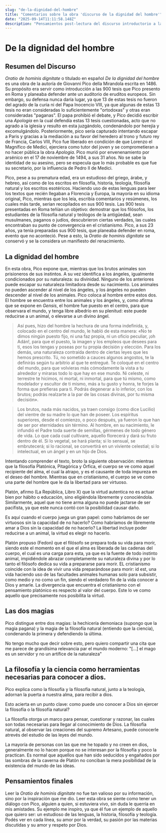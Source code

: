 ```yaml
---
slug: "de-la-dignidad-del-hombre"
title: "Comentarios sobre la obra 'discurso de la dignidad del hombre'"
date: "2025-09-14T11:11:58.148Z"
description: "Pensamientos post-lectura del discurso introductorio a las 900 tesis de Pico Della Mirandola"
---
```

# De la dignidad del hombre

## Resumen del Discurso
_Oratio de hominis dignitate_ o titulado en español _De la dignidad del hombre_ es una obra de la autoría de Giovanni Pico della Mirandola escrita en 1486. Su propósito era servir como introducción a las 900 tesis que Pico presento en Roma y planeaba defender ante un auditorio de eruditos europeos.
Sin embargo, su defensa nunca daría lugar, ya que 13 de estas tesis no fueron del agrado de la curia ni del Papa Inocencio VIII, ya que algunas de estas 13 tesis no eran consideradas lo suficientemente "ortodoxas" y otras eran consideradas "paganas". El papa prohibió el debate, y Pico decidió escribir una _Apologia_ en la cual defendía estas 13 tesis cuestionadas, acto que no agrado a la iglesia y resulto en esta juzgándolo, condenándolo por herejía y excomulgándolo. Posteriormente, pico sería capturado intentando escapar a Paris y gracias a la mediación a su favor del heredero al trono y futuro rey de Francia, Carlos VIII, Pico fue liberado en condición de que Lorenzo el Magnífico de Medici, ejerciera como tutor del joven y se comprometieran a no hacer pública la obra _Apologia_. Pico murió por envenenamiento por arsénico en el 17 de noviembre de 1494, a sus 31 años. No se sabe la identidad de su asesino, pero se especula que lo más probable es que fue su secretario, por la influencia de Pedro II de Medici. 

Pico, pese a su prematura edad, era un estudioso del griego, árabe, y hebreo, así como de los escritos en filosofía, historia, teología, filosofía natural y los escritos esotéricos. 
Haciendo uso de estas lenguas para leer los textos que recién llegaban a Florencia y Europa, la mayoría en su idioma original, Pico, mientras que los leía, escribía comentarios y resúmenes, los cuales más tarde, serian recopilados en sus 900 tesis. Las 900 tesis presentadas en Roma teñían un objetivo: demostrar que los filósofos, los estudiantes de la filosofía natural y teólogos de la antigüedad, sean musulmanes, paganos o judíos, descubrieron ciertas verdades, las cuales encontraban su punto de convergencia en el cristianismo. 
Pico, a sus 23 años, ya tenía preparadas sus 900 tesis, que planeaba defender en roma, evento que no aconteció. Pese a esto, la _Oratio de hominis dignitate_ se conservó y se la considera un manifiesto del renacimiento. 

## La dignidad del hombre
En esta obra, Pico expone que, mientras que los brutos animales son prisioneros de sus instintos. A su vez identifica a los ángeles, igualmente condicionados por su naturaleza: su divinidad. Ninguno de los anteriores puede escapar su naturaleza limitadora desde su nacimiento. Los animales no pueden ascender al nivel de los ángeles, y los ángeles no pueden descender al nivel de los animales. Pico coloca al hombre entre estos dos. El hombre se encuentra entre los animales y los ángeles, y, como afirma que se expone en _Gensis_, el hombre fue puesto en el centro, para que observara el mundo, y tenga libre albedrío en su plenitud: este puede reducirse a un animal, o elevarse a un divino ángel.

> Así pues, hizo del hombre la hechura de una forma indefinida, y, colocado en el centro del mundo, le habló de esta manera: «No te dimos ningún puesto fijo, ni una faz propia, ni un oficio peculiar, ¡oh Adán!, para que el puesto, la imagen y los empleos que desees para ti, esos los tengas y poseas por tu propia decisión y elección. Para los demás, una naturaleza contraída dentro de ciertas leyes que les hemos prescrito. Tú, no sometido a cauces algunos angostos, te la definirás según tu arbitrio al que te entregué. Te coloqué en el centro del mundo, para que volvieras más cómodamente la vista a tu alrededor y miraras todo lo que hay en ese mundo. Ni celeste, ni terrestre te hicimos, ni mortal, ni inmortal, para que tú mismo, como modelador y escultor de ti mismo, más a tu gusto y honra, te forjes la forma que prefieras para ti. Podrás degenerar a lo inferior, con los brutos; podrás realzarte a la par de las cosas divinas, por tu misma decisión».

> Los brutos, nada más nacidos, ya traen consigo (como dice Lucilio) del vientre de su madre lo que han de poseer. Los espíritus superiores, desde el comienzo, o poco después, ya fueron lo que han de ser por eternidades sin término. Al hombre, en su nacimiento, le infundió el Padre toda suerte de semillas, gérmenes de todo género de vida. Lo que cada cual cultivare, aquello florecerá y dará su fruto dentro de él. Si lo vegetal, se hará planta; si lo sensual, se embrutecerá; si lo racional, se convertirá en un viviente celestial; si lo intelectual, en un ángel y en un hijo de Dios.

Intentando comprender el texto, broto la siguiente observación: mientras que la filosofía Platónica, Pitagórica y Órfica, el cuerpo se ve como aquel recipiente del alma, el cual la atrapo, y es el causante de toda impureza en el deseo del hombre. Mientras que en cristianismo, el cuerpo se ve como una parte del hombre que le da la libertad para ser virtuoso.

Platón, afirmo (La República, Libro X) que la virtud autentica no es actuar bien por hábito o educación, sino eligiéndola libremente y conociéndola. Similarmente, aquel que no tiene arma alguna no puede jactarse de ser pacifista, ya que este nunca contó con la posibilidad causar daño.

Es aquí cuando el cuerpo juega un gran papel: como habríamos de ser virtuosos sin la capacidad de no hacerlo? Como habríamos de libremente amar a Dios sin la capacidad de no hacerlo? La libertad incluye poder reducirse a un animal, la virtud es elegir no hacerlo.

Platón propuso (Fedon) que el filósofo se prepara toda su vida para morir, siendo este el momento en el que el alma es liberada de las cadenas del cuerpo, el cual es una carga para esta, ya que es la fuente de todo instinto animal, impidiéndole abrazar completamente su naturaleza divina y por lo tanto el filósofo dedica su vida a prepararse para morir.
EL cristianismo coincide con la idea de vivir una vida preparándose para morir: id est, una vida haciendo uso de las facultades animales humanas solo para subsistir, como medio y no como un fin, siendo el verdadero fin de la vida conocer a Dios y amarle. La divergencia que encuentra el cristianismo con el pensamiento platónico es respecto al valor del cuerpo. Este lo ve como aquello que precisamente nos posibilita la virtud.

## Las dos magias

Pico distingue entre dos magias: la hechicería demoniaca (supongo que la magia pagana) y la magia de la filosofía natural (entiendo que la ciencia), condenando la primera y defendiendo la última.

No tengo mucho que decir sobre esto, pero quiero compartir una cita que me parece de grandísima relevancia par el mundo moderno:
 "[...] el mago es un servidor y no un artífice de la naturaleza"

## La filosofía y la ciencia como herramientas necesarias para conocer a dios.

Pico explica como la filosofía y la filosofía natural, junto a la teología, adornan la puerta a nuestra alma, para recibir a dios.

Esto acierta en un punto clave: como puede uno conocer a Dios sin ejercer la filosofía o la filosofía natural?

La filosofía otorga un marco para pensar, cuestionar y razonar, las cuales son todas necesarias para llegar al conocimiento de Dios. 
La filosofía natural, al observar las creaciones del supremo Artesano, puede conocerle atrevés del estudio de las leyes del mundo.

La mayoría de personas con las que me he topado y no creen en dios, generalmente no lo hacen porque no se interesan por la filosofía y poco la practican.
Es normal que aquellos que han sido seducidos y engañados por las sombras de la caverna de Platón no conciban la mera posibilidad de la existencia del mundo de las ideas.

## Pensamientos finales
Leer la _Oratio de hominis dignitate_ no fue tan valioso por su información, sino por la inspiración que me dio.
Leer esta obra se siente como tener un diálogo con Pico, alguien a quien, si estuviera vivo, sin duda le querría en mis amistades.
Su ejemplo me inspiro, ya que él fue un ejemplo de aquello que quiero ser: un estudioso de las lenguas, la historia, filosofía y teología.
Podés ver en cada línea, su amor por la verdad, su pasión por las materias discutidas y su amor y respeto por Dios.
